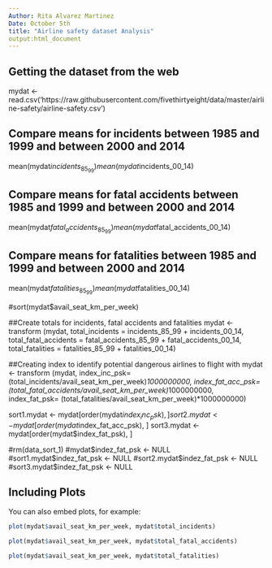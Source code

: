```yaml
---
Author: Rita Alvarez Martinez
Date: October 5th
title: "Airline safety dataset Analysis"
output:html_document
---
```



## Getting the dataset from the web
mydat <-read.csv('https://raw.githubusercontent.com/fivethirtyeight/data/master/airline-safety/airline-safety.csv')

## Compare means for incidents between 1985 and 1999 and between 2000 and 2014
mean(mydat$incidents_85_99)
mean(mydat$incidents_00_14)

## Compare means for fatal accidents between 1985 and 1999 and between 2000 and 2014
mean(mydat$fatal_accidents_85_99)
mean(mydat$fatal_accidents_00_14)

## Compare means for fatalities between 1985 and 1999 and between 2000 and 2014
mean(mydat$fatalities_85_99)
mean(mydat$fatalities_00_14)


#sort(mydat$avail_seat_km_per_week)

##Create totals for incidents, fatal accidents and fatalities
mydat <- transform (mydat,
total_incidents = incidents_85_99 + incidents_00_14,
total_fatal_accidents = fatal_accidents_85_99 + fatal_accidents_00_14,
total_fatalities = fatalities_85_99 + fatalities_00_14)

##Creating index to identify potential dangerous airlines to flight with
mydat <- transform (mydat,
index_inc_psk= (total_incidents/avail_seat_km_per_week)*1000000000,
index_fat_acc_psk= (total_fatal_accidents/avail_seat_km_per_week)*1000000000,
index_fat_psk= (total_fatalities/avail_seat_km_per_week)*1000000000)

sort1.mydat <- mydat[order(mydat$index_inc_psk), ]
sort2.mydat <- mydat[order(mydat$index_fat_acc_psk), ]
sort3.mydat <- mydat[order(mydat$index_fat_psk), ]

#rm(data_sort_1)
#mydat$indez_fat_psk <- NULL
#sort1.mydat$indez_fat_psk <- NULL
#sort2.mydat$indez_fat_psk <- NULL
#sort3.mydat$indez_fat_psk <- NULL

## Including Plots

You can also embed plots, for example:

```r
plot(mydat$avail_seat_km_per_week, mydat$total_incidents)
```

```r
plot(mydat$avail_seat_km_per_week, mydat$total_fatal_accidents)
```

```r
plot(mydat$avail_seat_km_per_week, mydat$total_fatalities)
```
